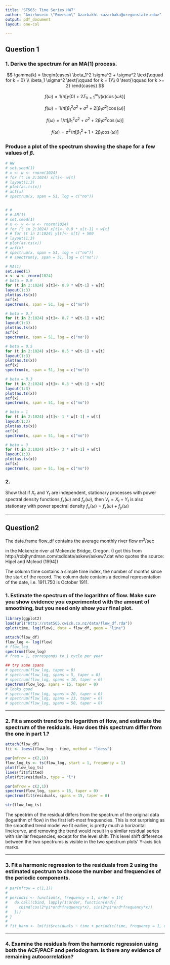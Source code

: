 ```yaml
---
title: 'ST565: Time Series HW7'
author: "Amirhosein \"Emerson\" Azarbakht <azarbaka@oregonstate.edu>"
output: pdf_document
layout: one-col

---
```


## Question 1

### 1. Derive the spectrum for an MA(1) process.

$$ \gamma(k) = \begin{cases}
\beta_1^2 \sigma^2 + \sigma^2 \text{\qquad for k = 0} \\
\beta_1 \sigma^2 \text{\qquad  for k = 1}\\
0 \text{\qquad for k >= 2}
\end{cases}
$$

$$ 
f(\omega) = 1/\pi \big[\gamma(0) + 2 \Sigma_{k=1}^\infty \gamma(k) \cos(\omega k) \big]
$$

$$ 
f(\omega) = 1/\pi \big[\beta_1^2 \sigma^2 + \sigma^2 + 2 [\beta_1 \sigma^2] \cos(\omega) \big]
$$

$$ 
f(\omega) = 1/\pi \big[\beta_1^2 \sigma^2 + \sigma^2 + 2 \beta_1 \sigma^2 \cos(\omega) \big]
$$

$$ 
f(\omega) = \sigma^2/\pi \big[\beta_1^2 + 1 + 2 \beta_1 \cos(\omega) \big]
$$

### Produce a plot of the spectrum showing the shape for a few values of $\beta$.

```r

# WN
# set.seed(1)
# x <- w <- rnorm(1024)
# for (t in 2:1024) x[t]<- w[t]
# layout(1:3)
# plot(as.ts(x))
# acf(x)
# spectrum(x, span = 51, log = c("no"))


# # 
# # AR(1)
# set.seed(1)
# x <- y <- w <- rnorm(1024)
# for (t in 2:1024) x[t]<- 0.9 * x[t-1] + w[t]
# # for (t in 2:1024) y[t]<- x[t] + 500
# layout(1:3)
# plot(as.ts(x))
# acf(x)
# spectrum(x, span = 51, log = c("no"))
# # spectrum(y, span = 51, log = c("no"))
```

```r
# MA(1)
set.seed(1)
x <- w <- rnorm(1024)
# beta = 0.9
for (t in 2:1024) x[t]<- 0.9 * w[t-1] + w[t]
layout(1:3)
plot(as.ts(x))
acf(x)
spectrum(x, span = 51, log = c("no"))

# beta = 0.7
for (t in 2:1024) x[t]<- 0.7 * w[t-1] + w[t]
layout(1:3)
plot(as.ts(x))
acf(x)
spectrum(x, span = 51, log = c("no"))

# beta = 0.5
for (t in 2:1024) x[t]<- 0.5 * w[t-1] + w[t]
layout(1:3)
plot(as.ts(x))
acf(x)
spectrum(x, span = 51, log = c("no"))

# beta = 0.3
for (t in 2:1024) x[t]<- 0.3 * w[t-1] + w[t]
layout(1:3)
plot(as.ts(x))
acf(x)
spectrum(x, span = 51, log = c("no"))

# beta = 1
for (t in 2:1024) x[t]<- 1 * w[t-1] + w[t]
layout(1:3)
plot(as.ts(x))
acf(x)
spectrum(x, span = 51, log = c("no"))

# beta = 3
for (t in 2:1024) x[t]<- 3 * w[t-1] + w[t]
layout(1:3)
plot(as.ts(x))
acf(x)
spectrum(x, span = 51, log = c("no"))
```



### 2. 
Show that if $X_t$ and $Y_t$ are independent, stationary processes with power spectral density functions $f_x(\omega)$ and $f_y(\omega)$, then $V_t=X_t+Y_t$ is also stationary with power spectral density $f_v(\omega)=f_x(\omega)+f_y(\omega)$

-------


## Question2

The data.frame flow_df contains the average monthly river flow $m^3$/sec

in the Mckenzie river at Mckenzie Bridge, Oregon. (I got this from http://robjhyndman.com/tsdldata/askew/askew7.dat who quotes the source: Hipel and Mcleod (1994))

The column time contains a simple time index, the number of months since the start of the record. The column date contains a decimal representation of the date, i.e. 1911.750 is October 1911.

### 1. Estimate the spectrum of the logarithm of flow. Make sure you show evidence you experimented with the amount of smoothing, but you need only show your final plot.


```r
library(ggplot2)
load(url("http://stat565.cwick.co.nz/data/flow_df.rda"))
qplot(time, log(flow), data = flow_df, geom = "line")

attach(flow_df)
flow_log <- log(flow)
# flow_log
spectrum(flow_log)
# freq = 1, corresponds to 1 cycle per year

## try some spans
# spectrum(flow_log, taper = 0)
# spectrum(flow_log, spans = 5, taper = 0)
# spectrum(flow_log, spans = 10, taper = 0)
spectrum(flow_log, spans = 15, taper = 0)
# looks good
# spectrum(flow_log, spans = 20, taper = 0)
# spectrum(flow_log, spans = 23, taper = 0)
# spectrum(flow_log, spans = 50, taper = 0)


```

---

### 2. Fit a smooth trend to the logarithm of flow, and estimate the spectrum of the residuals. How does this spectrum differ from the one in part 1.?

```r
attach(flow_df)
fit <- loess(flow_log ~ time, method = "loess")

par(mfrow = c(2,1))
flow_log_ts <- ts(flow_log, start = 1, frequency = 1)
plot(flow_log_ts)
lines(fit$fitted)
plot(fit$residuals, type = "l")

par(mfrow = c(2,1))
spectrum(flow_log, spans = 15, taper = 0)
spectrum(fit$residuals, spans = 15, taper = 0)

str(flow_log_ts)

```

The spectrim of the residual differs from the spectrum of the original data (logarithm of flow) in the first left-most frequencies. This is not surprising as the smoothed trend model we fit earlier, is pretty much a horizontal line/curve, and removing the trend would result in a similar residual series with similar frequencies, except for the level shift. This level shift difference between the two spectrums is visible in the two spectrum plots' Y-axis tick marks. 

---

### 3. Fit a harmonic regression to the residuals from 2 using the estimated spectrum to choose the number and frequencies of the periodic components.


```r
# par(mfrow = c(1,1))
# 
# periodic <- function(x, frequency = 1, order = 1){
#   do.call(cbind, lapply(1:order, function(ord){
#     cbind(cos(2*pi*ord*frequency*x), sin(2*pi*ord*frequency*x))    
#   }))
# }
# 
# fit_harm <- lm(fit$residuals ~ time + periodic(time, frequency = 1, order = 3) + periodic(time, freq = 1/4, order = 1), data = flow_log)

```

---

### 4. Examine the residuals from the harmonic regression using both the ACF/PACF and periodogram. Is there any evidence of remaining autocorrelation?

